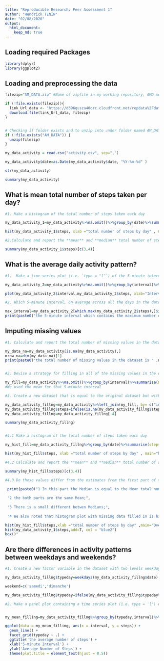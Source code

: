 ```yaml
---
title: "Reproducible Research: Peer Assessment 1"
author: "Hendrick TENIN"
date: "02/08/2020"
output: 
  html_document:
    keep_md: true
---
```



## Loading required Packages

```r
library(dplyr)
library(ggplot2)
```


## Loading and preprocessing the data

```r

filezip="AM_DATA.zip" #Name of zipfile in my working repository, AMD means Activity Monitoring

if (!file.exists(filezip)){
  link_Url_data <- "https://d396qusza40orc.cloudfront.net/repdata%2Fdata%2Factivity.zip"
  download.file(link_Url_data, filezip)
}


# Checking if folder exists and to unzip into under folder named AM_DATA
if (!file.exists("AM_DATA")) { 
  unzip(filezip) 
}

my_data_activity = read.csv("activity.csv", sep=",")

my_data_activity$date=as.Date(my_data_activity$date, "%Y-%m-%d" )

str(my_data_activity)

summary(my_data_activity)

```


## What is mean total number of steps taken per day?

```r

#1. Make a histogram of the total number of steps taken each day

my_data_activity_1=my_data_activity%>%na.omit()%>%group_by(date)%>%summarise(steps=sum(steps))

hist(my_data_activity_1$steps, xlab ="total number of steps by day" , main="histogram of the total number of steps taken each day", col = "blue2" )

#2.Calculate and report the **mean** and **median** total number of steps taken per day

summary(my_data_activity_1$steps)[c(3,4)]
```


## What is the average daily activity pattern?

```r

#1.  Make a time series plot (i.e. `type = "l"`) of the 5-minute interval (x-axis) and the average number of steps taken, averaged across all days (y-axis)

my_data_activity_2=my_data_activity%>%na.omit()%>%group_by(interval)%>%summarise(steps=mean(steps))

plot(my_data_activity_2$interval,my_data_activity_2$steps, xlab="Interval", ylab="average number of steps" , main = "the average number of steps by the 5-minute interval ",type = "l", col="blue2" )

#2. Which 5-minute interval, on average across all the days in the dataset, contains the maximum number of steps?

max_interval=my_data_activity_2[which.max(my_data_activity_2$steps),]$interval
print(paste0("the 5-minute interval which contains the maximum number of steps is " ,max_interval))
```


## Imputing missing values

```r

#1. Calculate and report the total number of missing values in the dataset (i.e. the total number of rows with `NA`s)

my_data_na=my_data_activity[is.na(my_data_activity),]
nrow_na=dim(my_data_na)[1]
print(paste0("the total number of missing values in the dataset is " ,nrow_na))


#2. Devise a strategy for filling in all of the missing values in the dataset. The strategy does not need to be sophisticated. For example, you could use the mean/median for that day, or the mean for that 5-minute interval, etc.

my_fill=my_data_activity%>%na.omit()%>%group_by(interval)%>%summarise(mean_steps=mean(steps))
#We used the mean for that 5-minute interval

#3. Create a new dataset that is equal to the original dataset but with the missing data filled in.

my_data_activity_fillng=my_data_activity%>%left_join(my_fill, by= c("interval"="interval"))
my_data_activity_fillng$steps=ifelse(is.na(my_data_activity_fillng$steps),my_data_activity_fillng$mean_steps,my_data_activity_fillng$steps)
my_data_activity_fillng=my_data_activity_fillng[-4]

summary(my_data_activity_fillng)


#4.1 Make a histogram of the total number of steps taken each day 

my_hist_fill=my_data_activity_fillng%>%group_by(date)%>%summarise(steps=sum(steps))

hist(my_hist_fill$steps, xlab ="total number of steps by day" , main="histogram of the total number of steps taken each day", col = "red" )

#4.2 Calculate and report the **mean** and **median** total number of steps taken per day

summary(my_hist_fill$steps)[c(3,4)]

#4.3 Do these values differ from the estimates from the first part of the assignment? What is the impact of imputing missing data on the estimates of the total daily number of steps?

 print(paste0("1 In this part the Median is equal to the Mean total number of steps taken per day , but in the first part the Median is less than Mean;", 
 
 "2 the both parts are the same Mean;",
 
 "3 There is a small different betwen Medians;",
 
 "4 We also noted that histogram plot with missing data filled in is higher than histogram plot without missing data;", collapse = "\n"))

hist(my_hist_fill$steps,xlab ="total number of steps by day" ,main="Overlapping histogram plot" ,col = "red" )
hist(my_data_activity_1$steps,add=T, col = "blue2")
box()"
```


## Are there differences in activity patterns between weekdays and weekends?

```r


#1. Create a new factor variable in the dataset with two levels weekday and weekend indicating whether a given date is a weekday or weekend day.

my_data_activity_fillng$typeday=weekdays(my_data_activity_fillng$date)

weekend=c('samedi','dimanche')

my_data_activity_fillng$typeday=ifelse(my_data_activity_fillng$typeday%in%weekend, 'weekend','weekday')

#2. Make a panel plot containing a time series plot (i.e. type = 'l') of the 5-minute interval (x-axis) and the average number of steps taken, averaged across all weekday days or weekend days (y-axis)


my_mean_filling=my_data_activity_fillng%>%group_by(typeday,interval)%>%summarise(steps=mean(steps))

ggplot(data = my_mean_filling, aes(x = interval, y = steps)) + 
  geom_line() +
  facet_grid(typeday ~ .) +
  ggtitle('the average number of steps') +
  xlab('5-minute Interval') +
  ylab('Average Number of Steps') +
  theme(plot.title = element_text(hjust = 0.5))



```

